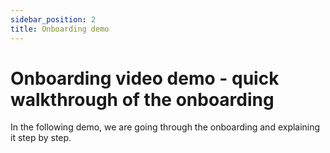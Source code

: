 ```yaml
---
sidebar_position: 2
title: Onboarding demo
---
```


# Onboarding video demo - quick walkthrough of the onboarding

In the following demo, we are going through the onboarding and explaining it step by step.

<ReactPlayer controls url='/video/Mcdonalds-onboarding.mp4' />
